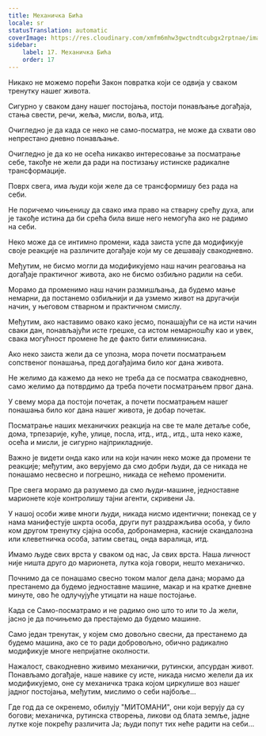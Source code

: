 ```yaml
---
title: Механичка Бића
locale: sr
statusTranslation: automatic
coverImage: https://res.cloudinary.com/xmfm6mhw3gwctndtcubgx2rptnae/image/upload/v1740468922/small_cover_tratado_de_psicologia_revolucionaria_a4c0dca4e0.webp
sidebar:
    label: 17. Механичка Бића
    order: 17
---
```

Никако не можемо порећи Закон повратка који се одвија у сваком тренутку нашег живота.

Сигурно у сваком дану нашег постојања, постоји понављање догађаја, стања свести, речи, жеља, мисли, воља, итд.

Очигледно је да када се неко не само-посматра, не може да схвати ово непрестано дневно понављање.

Очигледно је да ко не осећа никакво интересовање за посматрање себе, такође не жели да ради на постизању истинске радикалне трансформације.

Поврх свега, има људи који желе да се трансформишу без рада на себи.

Не поричемо чињеницу да свако има право на стварну срећу духа, али је такође истина да би срећа била више него немогућа ако не радимо на себи.

Неко може да се интимно промени, када заиста успе да модификује своје реакције на различите догађаје који му се дешавају свакодневно.

Међутим, не бисмо могли да модификујемо наш начин реаговања на догађаје практичног живота, ако не бисмо озбиљно радили на себи.

Морамо да променимо наш начин размишљања, да будемо мање немарни, да постанемо озбиљнији и да узмемо живот на другачији начин, у његовом стварном и практичном смислу.

Међутим, ако наставимо овако како јесмо, понашајући се на исти начин сваки дан, понављајући исте грешке, са истом немарношћу као и увек, свака могућност промене ће де факто бити елиминисана.

Ако неко заиста жели да се упозна, мора почети посматрањем сопственог понашања, пред догађајима било ког дана живота.

Не желимо да кажемо да неко не треба да се посматра свакодневно, само желимо да потврдимо да треба почети посматрањем првог дана.

У свему мора да постоји почетак, а почети посматрањем нашег понашања било ког дана нашег живота, је добар почетак.

Посматрање наших механичких реакција на све те мале детаље собе, дома, трпезарије, куће, улице, посла, итд., итд., итд., шта неко каже, осећа и мисли, је сигурно најприкладније.

Важно је видети онда како или на који начин неко може да промени те реакције; међутим, ако верујемо да смо добри људи, да се никада не понашамо несвесно и погрешно, никада се нећемо променити.

Пре свега морамо да разумемо да смо људи-машине, једноставне марионете које контролишу тајни агенти, скривени Ја.

У нашој особи живе многи људи, никада нисмо идентични; понекад се у нама манифестује шкрта особа, други пут раздражљива особа, у било ком другом тренутку сјајна особа, добронамерна, касније скандалозна или клеветничка особа, затим светац, онда варалица, итд.

Имамо људе свих врста у сваком од нас, Ја свих врста. Наша личност није ништа друго до марионета, лутка која говори, нешто механичко.

Почнимо да се понашамо свесно током малог дела дана; морамо да престанемо да будемо једноставне машине, макар и на кратке дневне минуте, ово ће одлучујуће утицати на наше постојање.

Када се Само-посматрамо и не радимо оно што то или то Ја жели, јасно је да почињемо да престајемо да будемо машине.

Само један тренутак, у којем смо довољно свесни, да престанемо да будемо машина, ако се то ради добровољно, обично радикално модификује многе непријатне околности.

Нажалост, свакодневно живимо механички, рутински, апсурдан живот. Понављамо догађаје, наше навике су исте, никада нисмо желели да их модификујемо, оне су механичка трака којом циркулише воз нашег јадног постојања, међутим, мислимо о себи најбоље...

Где год да се окренемо, обилују "МИТОМАНИ", они који верују да су богови; механичка, рутинска створења, ликови од блата земље, јадне лутке које покрећу различита Ја; људи попут тих неће радити на себи...


